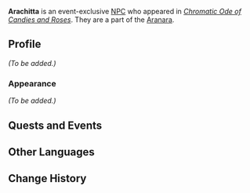 {{Meta
<!-- Remove this template after adding the missing info -->
|missing_NPC_profile  = yes
}}
{{Character Infobox
|type             = Event NPC
|image            = NPC Arachitta.png
|region           = Sumeru
|location         = Sumeru
|affiliation      = 
|title            = 
|group            = Aranara

|voiceEN          = 
|voiceCN          = 
|voiceJP          = 
|voiceKR          = 
}}
'''Arachitta''' is an event-exclusive [[NPC]] who appeared in ''[[Chromatic Ode of Candies and Roses]]''. They are a part of the [[Aranara]].
<!--
==Location==
{{subst:#tag:gallery|
NPC Location {{subst:#titleparts:{{subst:PAGENAME}}}}.png{{subst:!}}{{subst:#titleparts:{{subst:PAGENAME}}}}'s location
NPC Location {{subst:#titleparts:{{subst:PAGENAME}}}} Context.png{{subst:!}}Additional context
}}
-->
==Profile==
<!--Detailed story/lore information goes here.-->
''(To be added.)''

===Appearance===
<!--Keep appearance section short and concise. Limit to 2 paragraphs with 3-4 sentences each.-->
''(To be added.)''

==Quests and Events==
{{Quests and Events}}

==Other Languages==
{{Other Languages|default_hidden=1
|en       = Arachitta
|zhs      = 兰齐塔
|zhs_rm   = 
|zht      = 蘭齊塔
|zht_rm   = 
|ja       = アランキタ
|ja_rm    = 
|ko       = 아란치타
|es       = Arachitta
|fr       = Arachitta
|ru       = Арачитта
|th       = Arachitta
|vi       = Arachitta
|de       = Arachitta
|id       = Arachitta
|pt       = Arachitta
|tr       = Arachitta
|it       = Arachitta
}}

==Change History==
{{Change History|5.1}}
<!--
==References==
{{Reflist}}
-->
